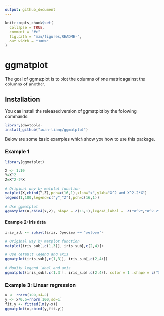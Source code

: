 ```yaml
---
output: github_document
---
```


<!-- README.md is generated from README.Rmd. Please edit that file -->

```r
knitr::opts_chunk$set(
  collapse = TRUE,
  comment = "#>",
  fig.path = "man/figures/README-",
  out.width = "100%"
)
```
# ggmatplot

<!-- badges: start -->
<!-- badges: end -->

The goal of ggmatplot is to plot the columns of one matrix against the columns of another.

## Installation

You can install the released version of ggmatplot by the following commands:

```r
library(devtools)
install_github("xuan-liang/ggmatplot")
```

Below are some basic examples which show you how to use this package.


### Example 1

```r
library(ggmatplot)
```

```r
X <- 1:10
Y=X^2
Z=X^2-2*X

# Original way by matplot function
matplot(X,cbind(Y,Z),pch=c(16,1),xlab="x",ylab="X^2 and X^2-2*X")
legend(1,100,legend=c("y","Z"),pch=c(16,1)) 

# Use ggmatplot
ggmatplot(X,cbind(Y,Z), shape = c(16,1),legend_label =  c("X^2","X^2-2*X"),geom=c("point","line"))
```

#### Example 2: Iris data

```r
iris_sub <- subset(iris, Species == "setosa")

# Original way by matplot function
matplot(iris_sub[,c(1,3)], iris_sub[,c(2,4)])

# Use default legend and axis
ggmatplot(iris_sub[,c(1,3)], iris_sub[,c(2,4)])

# Modify legend label and axis
ggmatplot(iris_sub[,c(1,3)], iris_sub[,c(2,4)], color = 1 ,shape = c("S","P"), xlab = "Length", ylab="Width")
```

### Example 3: Linear regression

```r
x <- rnorm(100,sd=2)
y <- x*0.5+rnorm(100,sd=1)
fit.y <- fitted(lm(y~x))
ggmatplot(x,cbind(y,fit.y))
```
